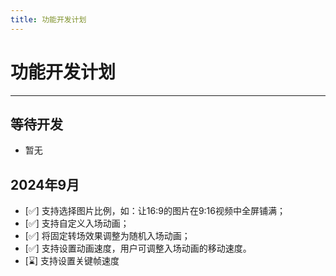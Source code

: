 ```yaml
---
title: 功能开发计划
---
```


# 功能开发计划

----

## 等待开发
- 暂无

## 2024年9月
- [✅] 支持选择图片比例，如：让16:9的图片在9:16视频中全屏铺满；
- [✅] 支持自定义入场动画；
- [✅] 将固定转场效果调整为随机入场动画；
- [✅] 支持设置动画速度，用户可调整入场动画的移动速度。
- [⌛️] 支持设置关键帧速度


